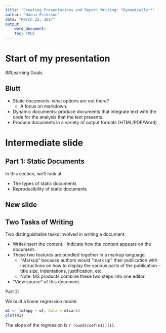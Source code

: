 ```yaml
---
title: "Creating Presentations and Report Writing: *Dynamically!*"
author: "Hanna Eriksson"
date: "March 22, 2017"
output: 
    word_document:
    toc: TRUE
---
```

# Start of my presentation

##Learning Goals

## Blutt

- Static documents: what options are out there?
    - A focus on markdown.
- Dynamic documents: produce documents that integrate text with the code for the analysis that the
text presents.
- Produce documents in a variety of output formats (HTML/PDF/Word)

# Intermediate slide

## Part 1: Static Documents

In this section, we’ll look at:

- The types of static documents
- Reproducibility of static documents

## New slide


## Two Tasks of Writing

Two distinguishable tasks involved in writing a document:

- Write/insert the content.
    -Indicate how the content appears on the document.
- These two features are bundled together in a markup language.
    - “Markup” because authors would “mark up” their publication with instructions on how to display the various parts of the publication – title size, indentations, justification, etc.
    - Note: MS products combine these two steps into one editor.
- “View source” of this document.

Part 2:

We built a linear regression model.

```r

m1 <- lm(mpg ~ wt, data = mtcars)
plot(m1)
```

The slope of the regression is `r round(coef(m1))[1]`.

